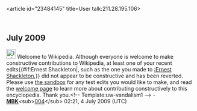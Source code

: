 <article id="23484145" title=User talk:211.28.195.106>
	<talkpage id="23484145" title="User talk:211.28.195.106">


== July 2009 ==
[[Image:Information.svg|25px]] Welcome to Wikipedia. Although everyone is welcome to make constructive contributions to Wikipedia, at least one of your recent edits{{#if:Ernest Shackleton|, such as the one you made to [[:Ernest Shackleton]],}} did not appear to be constructive and has been reverted. Please use [[Wikipedia:Sandbox|the sandbox]] for any test edits you would like to make, and read the [[Wikipedia:Welcoming committee/Welcome to Wikipedia|welcome page]] to learn more about contributing constructively to this encyclopedia. Thank you.&lt;!-- Template:uw-vandalism1 --&gt; -'''[[User:MBK004|MBK]]'''&lt;sub&gt;[[User talk:MBK004|004]]&lt;/sub&gt; 02:21, 4 July 2009 (UTC)
	</talkpage>
</article>